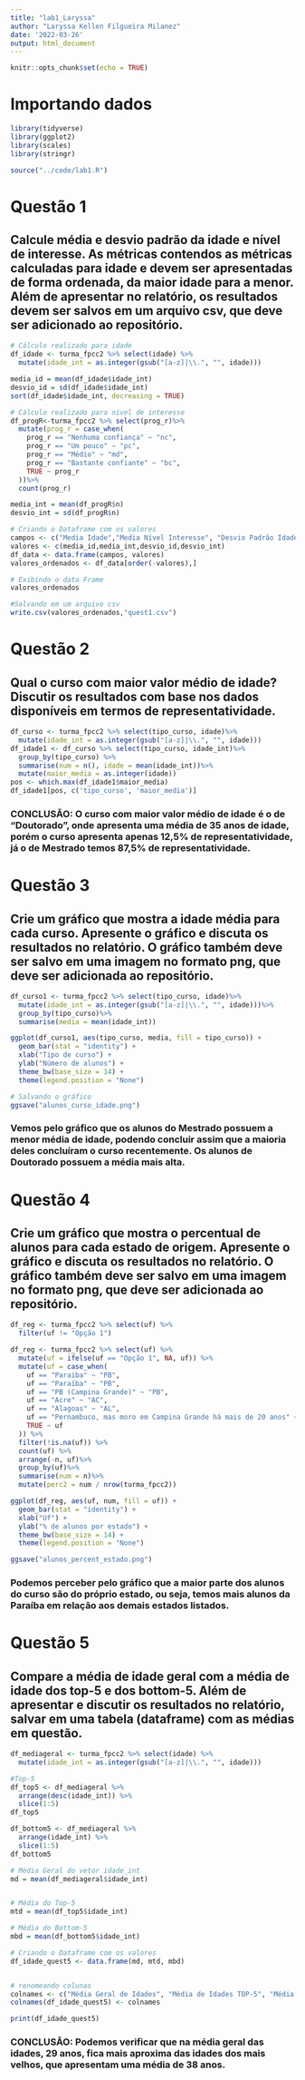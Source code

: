 ```yaml
---
title: "lab1_Laryssa"
author: "Laryssa Kellen Filgueira Milanez"
date: '2022-03-26'
output: html_document
---
```


```r
knitr::opts_chunk$set(echo = TRUE)
```

# Importando dados
```r
library(tidyverse)
library(ggplot2)
library(scales)
library(stringr)

source("../code/lab1.R")
```
# Questão 1
## Calcule média e desvio padrão da idade e nível de interesse. As métricas contendos as métricas calculadas para idade e devem ser apresentadas de forma ordenada, da maior idade para a menor. Além de apresentar no relatório, os resultados devem ser salvos em um arquivo csv, que deve ser adicionado ao repositório.

```r
# Cálculo realizado para idade
df_idade <- turma_fpcc2 %>% select(idade) %>% 
  mutate(idade_int = as.integer(gsub("[a-z]|\\.", "", idade)))

media_id = mean(df_idade$idade_int)
desvio_id = sd(df_idade$idade_int)
sort(df_idade$idade_int, decreasing = TRUE)

# Cálculo realizado para nível de interesse
df_progR<-turma_fpcc2 %>% select(prog_r)%>%
  mutate(prog_r = case_when(
    prog_r == "Nenhuma confiança" ~ "nc",
    prog_r == "Um pouco" ~ "pc",
    prog_r == "Médio" ~ "md",
    prog_r == "Bastante confiante" ~ "bc",
    TRUE ~ prog_r
  ))%>%
  count(prog_r)

media_int = mean(df_progR$n)
desvio_int = sd(df_progR$n)

# Criando o Dataframe com os valores
campos <- c("Media Idade","Media Nível Interesse", "Desvio Padrão Idade", "Desvio Padrão Nível Interesse")
valores <- c(media_id,media_int,desvio_id,desvio_int)
df_data <- data.frame(campos, valores)
valores_ordenados <- df_data[order(-valores),]

# Exibindo o data Frame
valores_ordenados

#Salvando em um arquivo csv
write.csv(valores_ordenados,"quest1.csv")
```

# Questão 2
## Qual o curso com maior valor médio de idade? Discutir os resultados com base nos dados disponíveis em termos de representatividade.

```r
df_curso <- turma_fpcc2 %>% select(tipo_curso, idade)%>%
  mutate(idade_int = as.integer(gsub("[a-z]|\\.", "", idade)))
df_idade1 <- df_curso %>% select(tipo_curso, idade_int)%>%
  group_by(tipo_curso) %>% 
  summarise(num = n(), idade = mean(idade_int))%>%
  mutate(maior_media = as.integer(idade))
pos <- which.max(df_idade1$maior_media)
df_idade1[pos, c('tipo_curso', 'maior_media')]
```
### CONCLUSÃO: O curso com maior valor médio de idade é o de “Doutorado”, onde apresenta uma média de 35 anos de idade, porém o curso apresenta apenas 12,5% de representatividade, já o de Mestrado temos 87,5% de representatividade.

# Questão 3
## Crie um gráfico que mostra a idade média para cada curso. Apresente o gráfico e discuta os resultados no relatório. O gráfico também deve ser salvo em uma imagem no formato png, que deve ser adicionada ao repositório.

```r
df_curso1 <- turma_fpcc2 %>% select(tipo_curso, idade)%>%
  mutate(idade_int = as.integer(gsub("[a-z]|\\.", "", idade)))%>%
  group_by(tipo_curso)%>%
  summarise(media = mean(idade_int))

ggplot(df_curso1, aes(tipo_curso, media, fill = tipo_curso)) + 
  geom_bar(stat = "identity") + 
  xlab("Tipo de curso") +
  ylab("Número de alunos") + 
  theme_bw(base_size = 14) + 
  theme(legend.position = "None")

# Salvando o gráfico
ggsave("alunos_curso_idade.png")
```
### Vemos pelo gráfico que os alunos do Mestrado possuem a menor média de idade, podendo concluir assim que a maioria deles concluíram o curso recentemente. Os alunos de Doutorado possuem a média mais alta.

# Questão 4
## Crie um gráfico que mostra o percentual de alunos para cada estado de origem. Apresente o gráfico e discuta os resultados no relatório. O gráfico também deve ser salvo em uma imagem no formato png, que deve ser adicionada ao repositório.
```r
df_reg <- turma_fpcc2 %>% select(uf) %>% 
  filter(uf != "Opção 1")

df_reg <- turma_fpcc2 %>% select(uf) %>% 
  mutate(uf = ifelse(uf == "Opção 1", NA, uf)) %>% 
  mutate(uf = case_when(
    uf == "Paraiba" ~ "PB", 
    uf == "Paraíba" ~ "PB",
    uf == "PB (Campina Grande)" ~ "PB",
    uf == "Acre" ~ "AC",
    uf == "Alagoas" ~ "AL",
    uf == "Pernambuco, mas moro em Campina Grande há mais de 20 anos" ~ "PE",
    TRUE ~ uf
  )) %>% 
  filter(!is.na(uf)) %>%
  count(uf) %>%
  arrange(-n, uf)%>%
  group_by(uf)%>%
  summarise(num = n)%>%
  mutate(perc2 = num / nrow(turma_fpcc2))

ggplot(df_reg, aes(uf, num, fill = uf)) + 
  geom_bar(stat = "identity") + 
  xlab("Uf") +
  ylab("% de alunos por estado") + 
  theme_bw(base_size = 14) + 
  theme(legend.position = "None")

ggsave("alunos_percent_estado.png")
```
### Podemos perceber pelo gráfico que a maior parte dos alunos do curso são do próprio estado, ou seja, temos mais alunos da Paraíba em relação aos demais estados listados.

# Questão 5
## Compare a média de idade geral com a média de idade dos top-5 e dos bottom-5. Além de apresentar e discutir os resultados no relatório, salvar em uma tabela (dataframe) com as médias em questão.
```r
df_mediageral <- turma_fpcc2 %>% select(idade) %>% 
  mutate(idade_int = as.integer(gsub("[a-z]|\\.", "", idade)))

#Top-5
df_top5 <- df_mediageral %>%
  arrange(desc(idade_int)) %>%
  slice(1:5)
df_top5

df_bottom5 <- df_mediageral %>%
  arrange(idade_int) %>%
  slice(1:5)
df_bottom5

# Média Geral do vetor idade_int
md = mean(df_mediageral$idade_int)


# Média do Top-5
mtd = mean(df_top5$idade_int)

# Média do Bottom-5
mbd = mean(df_bottom5$idade_int)

# Criando o Dataframe com os valores
df_idade_quest5 <- data.frame(md, mtd, mbd)


# renomeando colunas
colnames <- c("Média Geral de Idades", "Média de Idades TOP-5", "Média de Idades BOTTOM-5")
colnames(df_idade_quest5) <- colnames

print(df_idade_quest5)
```
### CONCLUSÃO: Podemos verificar que na média geral das idades, 29 anos, fica mais aproxima das idades dos mais velhos, que apresentam uma média de 38 anos.